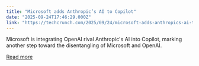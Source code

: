 ```yaml
---
title: "Microsoft adds Anthropic’s AI to Copilot"
date: "2025-09-24T17:46:29.000Z"
link: "https://techcrunch.com/2025/09/24/microsoft-adds-anthropics-ai-to-copilot/"
---
```


Microsoft is integrating OpenAI rival Anthropic's AI into Copilot, marking another step toward the disentangling of Microsoft and OpenAI.

[Read more](https://techcrunch.com/2025/09/24/microsoft-adds-anthropics-ai-to-copilot/)
